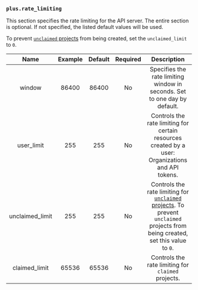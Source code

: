 ### `plus.rate_limiting`

This section specifies the rate limiting for the API server.
The entire section is optional.
If not specified, the listed default values will be used.

To prevent [`unclaimed` projects][unclaimed projects] from being created,
set the `unclaimed_limit` to `0`.

|      Name       | Example | Default | Required |                                                                      Description                                                                      |
| :-------------: | :-----: | :-----: | :------: | :---------------------------------------------------------------------------------------------------------------------------------------------------: |
|     window      |  86400  |  86400  |    No    |                                       Specifies the rate limiting window in seconds. Set to one day by default.                                       |
|   user_limit    |   255   |   255   |    No    |                           Controls the rate limiting for certain resources created by a user: Organizations and API tokens.                           |
| unclaimed_limit |   255   |   255   |    No    | Controls the rate limiting for [`unclaimed` projects][unclaimed projects]. To prevent `unclaimed` projects from being created, set this value to `0`. |
|  claimed_limit  |  65536  |  65536  |    No    |                                                  Controls the rate limiting for `claimed` projects.                                                   |

[unclaimed projects]: /docs/how-to/claim/#unclaimed-projects

